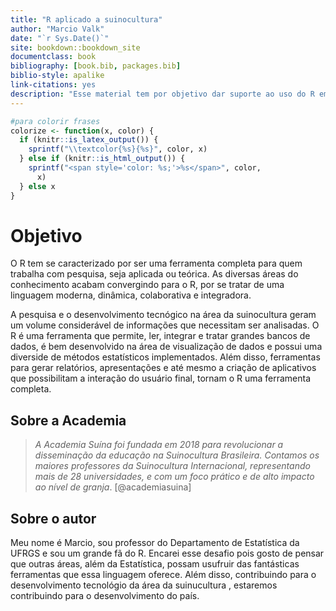 ```yaml
--- 
title: "R aplicado a suinocultura"
author: "Marcio Valk"
date: "`r Sys.Date()`"
site: bookdown::bookdown_site
documentclass: book
bibliography: [book.bib, packages.bib]
biblio-style: apalike
link-citations: yes
description: "Esse material tem por objetivo dar suporte ao uso do R em análise de dados na área da suinocultura"
---
```


```r
#para colorir frases
colorize <- function(x, color) {
  if (knitr::is_latex_output()) {
    sprintf("\\textcolor{%s}{%s}", color, x)
  } else if (knitr::is_html_output()) {
    sprintf("<span style='color: %s;'>%s</span>", color, 
      x)
  } else x
}
```



# Objetivo {-}


O R tem se caracterizado por ser uma ferramenta completa para quem trabalha com pesquisa, seja aplicada ou teórica. As diversas áreas do conhecimento acabam convergindo para o R, por se tratar de uma linguagem moderna, dinâmica, colaborativa e integradora.

A pesquisa e o desenvolvimento tecnógico na área da suinocultura geram um volume considerável de informações que necessitam ser analisadas. O R é uma ferramenta que permite, ler, integrar e tratar grandes bancos de dados, é bem desenvolvido na área de visualização de dados e possui uma diverside de métodos estatísticos implementados. Além disso, ferramentas para gerar relatórios, apresentações e até mesmo a criação de aplicativos que possibilitam a interação do usuário final, tornam o R uma ferramenta completa. 

## Sobre a Academia {-}

> _A Academia Suína foi fundada em 2018 para revolucionar a disseminação da educação na Suinocultura Brasileira. Contamos os maiores professores da Suinocultura Internacional, representando mais de 28 universidades, e com um foco prático e de alto impacto ao nível de granja_. [@academiasuina]

## Sobre o autor {-}

Meu nome é Marcio, sou professor do Departamento de Estatística da UFRGS e sou um grande fã do R. Encarei esse desafio pois gosto de pensar que outras áreas, além da Estatística, possam usufruir das fantásticas ferramentas que essa linguagem oferece. Além disso, contribuindo para o desenvolvimento tecnológio da área da suinucultura , estaremos contribuindo para o desenvolvimento do país.  









